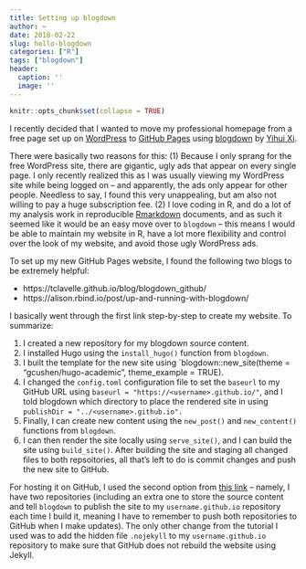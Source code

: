 ```yaml
---
title: Setting up blogdown
author: ~
date: 2018-02-22
slug: hello-blogdown
categories: ["R"]
tags: ["blogdown"]
header:
  caption: ''
  image: ''
---
```


```r
knitr::opts_chunk$set(collapse = TRUE)
```

I recently decided that I wanted to move my professional homepage from a free page set up on [WordPress](http://andrearau.wordpress.com) to [GitHub Pages](https://pages.github.com/) using [blogdown](https://github.com/rstudio/blogdown) by [Yihui Xi](https://yihui.name/en). 

There were basically two reasons for this: (1) Because I only sprang for the free WordPress site, there are gigantic, ugly ads that appear on every single page. I only recently realized this as I was usually viewing my WordPress site while being logged on -- and apparently, the ads only appear for other people. Needless to say, I found this very unappealing, but am also not willing to pay a huge subscription fee. (2) I love coding in R, and do a lot of my analysis work in reproducible [Rmarkdown](https://rmarkdown.rstudio.com/) documents, and as such it seemed like it would be an easy move over to `blogdown` -- this means I would be able to maintain my website in R, have a lot more flexibility and control over the look of my website, and avoid those ugly WordPress ads. 

To set up my new GitHub Pages website, I found the following two blogs to be extremely helpful:

- https://tclavelle.github.io/blog/blogdown_github/
- https://alison.rbind.io/post/up-and-running-with-blogdown/

I basically went through the first link step-by-step to create my website. To summarize:

1. I created a new repository for my blogdown source content.
2. I installed Hugo using the `install_hugo()` function from `blogdown`.
3. I built the template for the new site using `blogdown::new_site(theme = "gcushen/hugo-academic", theme_example = TRUE).
4. I changed the `config.toml` configuration file to set the `baseurl` to my GitHub URL using `baseurl = "https://<username>.github.io/"`, and I told blogdown which directory to place the rendered site in using `publishDir = "../<username>.github.io".`
5. Finally, I can create new content using the `new_post()` and `new_content()` functions from `blogdown`.
6. I can then render the site locally using `serve_site()`, and I can build the site using `build_site()`. After building the site and staging all changed files to both repsoitories, all that's left to do is commit changes and push the new site to GitHub.

For hosting it on GitHub, I used the second option from [this link](https://tclavelle.github.io/blog/blogdown_github/) -- namely, I have two repositories (including an extra one to store the source content and tell `blogdown` to publish the site to my `username.github.io` repository each time I build it, meaning I have to remember to push both repositories to GitHub when I make updates). The only other change from the tutorial I used was to add the hidden file `.nojekyll` to my `username.github.io` repository to make sure that GitHub does not rebuild the website using Jekyll.



